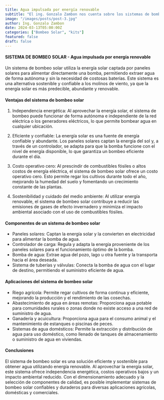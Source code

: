 ```yaml
---
title: Agua impulsada por energía renovable
subtitle: "El ing. Gonzalo Zambon nos cuenta sobre los sistemas de bombeo solar"
image: "/images/posts/post-3.jpg"
author: Ing. Gonzalo Zambon
date: 2024-03-13T05:00:00Z
categories: ["Bombeo Solar", "kits"]
featured: false
draft: false
---
```


#### SISTEMA DE BOMBEO SOLAR - Agua impulsada por energía renovable

Un sistema de bombeo solar utiliza la energía solar captada por paneles solares para alimentar directamente una bomba, permitiendo extraer agua de forma autónoma y sin la necesidad de costosas baterías. Este sistema es una alternativa sostenible y confiable a los molinos de viento, ya que la energía solar es más predecible, abundante y renovable.


#### Ventajas del sistema de bombeo solar

1. Independencia energética: Al aprovechar la energía solar, el sistema de bombeo puede funcionar de forma autónoma e independiente de la red eléctrica o los generadores eléctricos, lo que permite bombear agua en cualquier ubicación.

2. Eficiente y confiable: La energía solar es una fuente de energía confiable y abundante. Los paneles solares captan la energía del sol y, a través de un controlador, se adapta para que la bomba funcione con el nivel de energía disponible, lo que garantiza un bombeo eficiente durante el día.

3. Costo operativo cero: Al prescindir de combustibles fósiles o altos costos de energía eléctrica, el sistema de bombeo solar ofrece un costo operativo cero. Esto permite regar los cultivos durante todo el año, mejorando la humedad del suelo y fomentando un crecimiento constante de las plantas.

4. Sostenibilidad y cuidado del medio ambiente: Al utilizar energía renovable, el sistema de bombeo solar contribuye a reducir las emisiones de gases de efecto invernadero y minimiza el impacto ambiental asociado con el uso de combustibles fósiles.

#### Componentes de un sistema de bombeo solar

- Paneles solares: Captan la energía solar y la convierten en electricidad para alimentar la bomba de agua.
- Controlador de carga: Regula y adapta la energía proveniente de los paneles solares para el funcionamiento óptimo de la bomba.
- Bomba de agua: Extrae agua del pozo, lago u otra fuente y la transporta hacia el área deseada.
- Sistema de tuberías y válvulas: Conecta la bomba de agua con el lugar de destino, permitiendo el suministro eficiente de agua.

#### Aplicaciones del sistema de bombeo solar

- Riego agrícola: Permite regar cultivos de forma continua y eficiente, mejorando la producción y el rendimiento de las cosechas.
- Abastecimiento de agua en áreas remotas: Proporciona agua potable para comunidades rurales o zonas donde no existe acceso a una red de suministro de agua.
- Ganadería y acuicultura: Proporciona agua para el consumo animal y el mantenimiento de estanques o piscinas de peces.
- Sistemas de agua domésticos: Permite la extracción y distribución de agua para uso doméstico, como llenado de tanques de almacenamiento o suministro de agua en viviendas.

#### Conclusiones

El sistema de bombeo solar es una solución eficiente y sostenible para obtener agua utilizando energía renovable. Al aprovechar la energía solar, este sistema ofrece independencia energética, costos operativos bajos y un impacto ambiental reducido. Con el dimensionamiento adecuado y la selección de componentes de calidad, es posible implementar sistemas de bombeo solar confiables y duraderos para diversas aplicaciones agrícolas, domésticas y comerciales.
